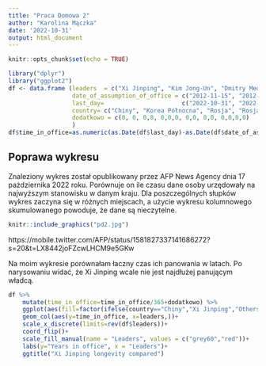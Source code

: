 ---
title: "Praca Domowa 2"
author: "Karolina Mączka"
date: '2022-10-31'
output: html_document
---

```{r setup, include=FALSE}
knitr::opts_chunk$set(echo = TRUE)
```
```{r echo=FALSE, message=FALSE}
library("dplyr")
library("ggplot2")
df <- data.frame (leaders  = c("Xi Jinping", "Kim Jong-Un", "Dmitry Medvedev","Vladimir Putin", "Barack Obama", "Donald Trump", "Joe Biden","Francois Hollande", "Emmanuel Macron","Angela Merkel","Olaf Scholz", "David Cameron","Theresa May","Boris Johnson","Liz Truss"),
                  date_of_assumption_of_office = c("2012-11-15", "2012-04-11", "2008-05-07", "2012-05-07", "2009-01-20", "2017-01-20", "2021-01-20", "2012-05-15", "2017-05-14", "2005-11-22", "2021-12-08", "2010-05-11", "2016-07-13", "2019-07-24","2022-09-06"),
                  last_day=                      c("2022-10-31", "2022-10-31", "2012-05-07", "2022-10-31", "2017-01-20", "2021-01-20", "2022-10-31", "2017-05-14", "2022-10-31", "2021-12-08", "2022-10-31", "2016-07-13", "2019-07-24", "2022-09-06", "2022-10-25"), 
                  country= c("Chiny", "Korea Północna", "Rosja", "Rosja", "Stany Zjednoczone","Stany Zjednoczone","Stany Zjednoczone", "Francja", "Francja", "Niemcy","Niemcy", "Wielka Brytania","Wielka Brytania","Wielka Brytania","Wielka Brytania"),
                  dodatkowo = c(0, 0, 0,8, 0,0,0, 0,0, 0,0, 0,0,0,0)
                  )
df$time_in_office=as.numeric(as.Date(df$last_day)-as.Date(df$date_of_assumption_of_office))
```

## Poprawa wykresu

Znaleziony wykres został opublikowany przez AFP News Agency dnia 17 pażdziernika 2022 roku. Porównuje on
ile czasu dane osoby urzędowały na najwyższym stanowisku w danym kraju. Dla poszczególnych słupków 
wykres zaczyna się w różnych miejscach, a użycie wykresu kolumnowego skumulowanego powoduje, że dane są nieczytelne.

```{r, echo=FALSE, out.width = "50%", out.height="50%", fig.align = "center"}
knitr::include_graphics("pd2.jpg")
```
https://mobile.twitter.com/AFP/status/1581827337141686272?s=20&t=LX8442joFZcwLHCM9e5GKw

Na moim wykresie porównałam łaczny czas ich panowania w latach. Po narysowaniu widać, że 
Xi Jinping wcale nie jest najdłużej panującym władcą. 

```{r pressure, echo=FALSE, fig.align = "center"}
df %>% 
    mutate(time_in_office=time_in_office/365+dodatkowo) %>% 
    ggplot(aes(fill=factor(ifelse(country=="Chiny","Xi Jinping","Others"))))+
    geom_col(aes(y=time_in_office, x=leaders,))+
    scale_x_discrete(limits=rev(df$leaders))+
    coord_flip()+
    scale_fill_manual(name = "Leaders", values = c("grey60","red"))+
    labs(y="Years in office", x = "Leaders")+
    ggtitle("Xi Jinping longevity compared")
```


